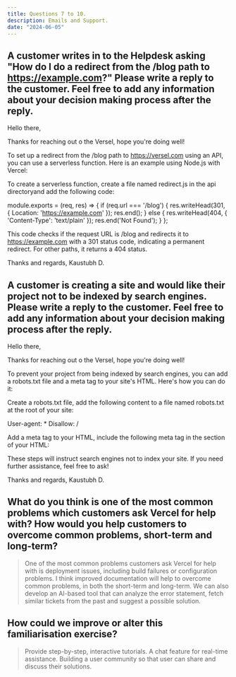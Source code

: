 ```yaml
---
title: Questions 7 to 10.
description: Emails and Support.
date: "2024-06-05"
---
```


## A customer writes in to the Helpdesk asking "How do I do a redirect from the /blog path to https://example.com?" Please write a reply to the customer. Feel free to add any information about your decision making process after the reply.

Hello there,

Thanks for reaching out o the Versel, hope you're doing well!

To set up a redirect from the /blog path to https://versel.com using an API, you can use a serverless function. Here is an example using Node.js with Vercel:

To create a serverless function, create a file named redirect.js in the api directoryand add the following code:

module.exports = (req, res) => {
  if (req.url === '/blog') {
    res.writeHead(301, { Location: 'https://example.com' });
    res.end();
  } else {
    res.writeHead(404, { 'Content-Type': 'text/plain' });
    res.end('Not Found');
  }
};

This code checks if the request URL is /blog and redirects it to https://example.com with a 301 status code, indicating a permanent redirect. For other paths, it returns a 404 status.

Thanks and regards,
Kaustubh D.

## A customer is creating a site and would like their project not to be indexed by search engines. Please write a reply to the customer. Feel free to add any information about your decision making process after the reply.


Hello there,

Thanks for reaching out o the Versel, hope you're doing well!

To prevent your project from being indexed by search engines, you can add a robots.txt file and a meta tag to your site's HTML. Here's how you can do it:

Create a robots.txt file, add the following content to a file named robots.txt at the root of your site:

User-agent: *
Disallow: /

Add a meta tag to your HTML, include the following meta tag in the <head> section of your HTML:

<meta name="robots" content="noindex, nofollow">

These steps will instruct search engines not to index your site. If you need further assistance, feel free to ask!

Thanks and regards,
Kaustubh D.

## What do you think is one of the most common problems which customers ask Vercel for help with? How would you help customers to overcome common problems, short-term and long-term?

>  One of the most common problems customers ask Vercel for help with is deployment issues, including build failures or configuration problems. I think improved documentation will help to overcome common problems, in both the short-term and long-term. We can also develop an AI-based tool that can analyze the error statement, fetch similar tickets from the past and suggest a possible solution. 

## How could we improve or alter this familiarisation exercise?
>  Provide step-by-step, interactive tutorials. A chat feature for real-time assistance. Building a user community so that user can share and discuss their solutions.
